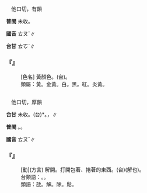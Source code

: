 
=={{ruby|黈|ㄊㄡˇ}}==

　他口切，有韻

'''普閩''' 未收。

'''國音''' <rt>ㄊㄡˇ</rt>∥

'''台甘''' <rt>ㄊㆦˋ</rt>∥

    

==='''『{{ruby|黈|ㄊㄡˇ}}』'''===
: [色名] 黃顏色。(台){{ruby|黃|ㆭˊ}}{{ruby|色|ㄒㄧㆤㆶ}}。
:類屬：黃。金黃。白。黑。紅。炎黃。
:
    

=={{ruby|敨|ㄊㄡˇ}}==

　他口切，厚韻

'''台甘''' 未收。(台){{ruby|(文)|ㄊㆦˋ}}*。{{ruby|(語)|ㄊㄠˋ}}，{{ruby|敨|ㄊㄠˋ}}{{ruby|結|ㄍㄚㆵ}}∥

'''普閩''' {{ruby|(文)|ㄊㆦˋ}}。{{ruby|(白)|ㄊㄠˋ}}。

'''國音''' <rt>ㄊㄡˇ</rt>∥

    

==='''『{{ruby|敨|ㄊㄡˇ}}』'''===
: [動](方言) 解開。打開包著、捲著的東西。(台){{ruby|敨|ㄊㄠˋ}}(解也)。
:台類語：{{ruby|敨|ㄊㄠˋ}}{{ruby|開|ㄎㄨㄧ}}{{ruby|小|ㄒㄧㄜˋ}}{{ruby|包|ㄅㄠ}}。{{ruby|敨|ㄊㄠˋ}}{{ruby|結|ㄍㄚㆵ}}。
:
:類語：敨。解。除。鬆。
:
    
